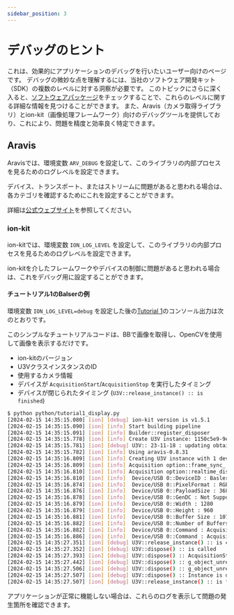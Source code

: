 ```yaml
---
sidebar_position: 3
---
```


# デバッグのヒント

これは、効果的にアプリケーションのデバッグを行いたいユーザー向けのページです。
デバッグの微妙な点を理解するには、当社のソフトウェア開発キット（SDK）の複数のレベルに対する洞察が必要です。
このトピックにさらに深く入ると、[ソフトウェアパッケージ](../startup-guide/software-stack)をチェックすることで、これらのレベルに関する詳細な情報を見つけることができます。
また、Aravis（カメラ取得ライブラリ）とion-kit（画像処理フレームワーク）向けのデバッグツールを提供しており、これにより、問題を精度と効率良く特定できます。

## Aravis

Aravisでは、環境変数 `ARV_DEBUG` を設定して、このライブラリの内部プロセスを見るためのログレベルを設定できます。

デバイス、トランスポート、またはストリームに問題があると思われる場合は、各カテゴリを確認するためにこれを設定することができます。

詳細は[公式ウェブサイト](https://aravisproject.github.io/docs/aravis-0.4/aravis-building.html)を参照してください。

### ion-kit

ion-kitでは、環境変数 `ION_LOG_LEVEL` を設定して、このライブラリの内部プロセスを見るためのログレベルを設定できます。

ion-kitを介したフレームワークやデバイスの制御に問題があると思われる場合は、これをデバッグ用に設定することができます。

#### チュートリアル1のBalserの例

環境変数 `ION_LOG_LEVEL=debug` を設定した後の[Tutorial 1](../tutorials/python/display-image)のコンソール出力は次のとおりです。

このシンプルなチュートリアルコードは、BBで画像を取得し、OpenCVを使用して画像を表示するだけです。

* ion-kitのバージョン
* U3VクラスインスタンスのID
* 使用するカメラ情報
* デバイスが `AcquisitionStart`/`AcquisitionStop` を実行したタイミング
* デバイスが閉じられたタイミング (`U3V::release_instance() :: is finished`)

```bash
$ python python/tutorial1_display.py 
[2024-02-15 14:35:15.080] [ion] [debug] ion-kit version is v1.5.1
[2024-02-15 14:35:15.090] [ion] [info] Start building pipeline
[2024-02-15 14:35:15.091] [ion] [info] Builder::register_disposer
[2024-02-15 14:35:15.778] [ion] [info] Create U3V instance: 1150c5e9-9e57-4373-b984-c840c2f3c68f
[2024-02-15 14:35:15.781] [ion] [debug] U3V:: 23-11-18 : updating obtain and write
[2024-02-15 14:35:15.782] [ion] [info] Using aravis-0.8.31
[2024-02-15 14:35:16.809] [ion] [info] Creating U3V instance with 1 devices...
[2024-02-15 14:35:16.809] [ion] [info] Acquisition option::frame_sync_ is false
[2024-02-15 14:35:16.810] [ion] [info] Acquisition option::realtime_display_mode_ is true
[2024-02-15 14:35:16.810] [ion] [info]  Device/USB 0::DeviceID : Basler-26760159D7CC-22665164
[2024-02-15 14:35:16.874] [ion] [info]  Device/USB 0::PixelFormat : RGB8
[2024-02-15 14:35:16.876] [ion] [info]  Device/USB 0::PayloadSize : 3686400
[2024-02-15 14:35:16.878] [ion] [info]  Device/USB 0::GenDC : Not Supported
[2024-02-15 14:35:16.879] [ion] [info]  Device/USB 0::Width : 1280
[2024-02-15 14:35:16.879] [ion] [info]  Device/USB 0::Height : 960
[2024-02-15 14:35:16.881] [ion] [info]  Device/USB 0::Buffer Size : 1073741824
[2024-02-15 14:35:16.882] [ion] [info]  Device/USB 0::Number of Buffers : 292
[2024-02-15 14:35:16.882] [ion] [info]  Device/USB 0::Command : AcquisitionMode
[2024-02-15 14:35:16.886] [ion] [info]  Device/USB 0::Command : AcquisitionStart
[2024-02-15 14:35:27.351] [ion] [debug] U3V::release_instance() :: is called
[2024-02-15 14:35:27.352] [ion] [debug] U3V::dispose() :: is called
[2024-02-15 14:35:27.393] [ion] [debug] U3V::dispose() :: AcquisitionStop
[2024-02-15 14:35:27.442] [ion] [debug] U3V::dispose() :: g_object_unref took 48 ms
[2024-02-15 14:35:27.506] [ion] [debug] U3V::dispose() :: g_object_unref took 63 ms
[2024-02-15 14:35:27.507] [ion] [debug] U3V::dispose() :: Instance is deleted
[2024-02-15 14:35:27.507] [ion] [debug] U3V::release_instance() :: is finished
```

アプリケーションが正常に機能しない場合は、これらのログを表示して問題の発生箇所を確認できます。
